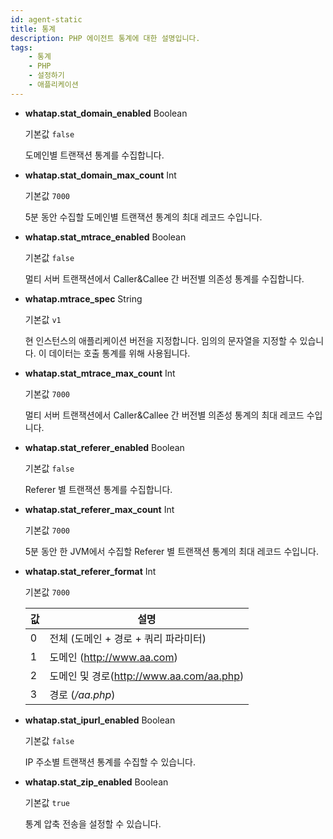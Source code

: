 ```yaml
---
id: agent-static
title: 통계
description: PHP 에이전트 통계에 대한 설명입니다.
tags:
    - 통계
    - PHP
    - 설정하기
    - 애플리케이션
---
```


* **whatap.stat_domain_enabled** <span class='type'>Boolean</span>

  기본값 `false`

  도메인별 트랜잭션 통계를 수집합니다.

* **whatap.stat_domain_max_count** <span class='type'>Int</span>

  기본값 `7000`

  5분 동안 수집할 도메인별 트랜잭션 통계의 최대 레코드 수입니다.

* **whatap.stat_mtrace_enabled** <span class='type'>Boolean</span>

  기본값 `false`

  멀티 서버 트랜잭션에서 Caller&Callee 간 버전별 의존성 통계를 수집합니다.

* **whatap.mtrace_spec** <span class='type'>String</span>

  기본값 `v1`

  현 인스턴스의 애플리케이션 버전을 지정합니다. 임의의 문자열을 지정할 수 있습니다. 이 데이터는 호출 통계를 위해 사용됩니다. 


<Phprestartapply />

* **whatap.stat_mtrace_max_count** <span class='type'>Int</span>

  기본값 `7000`

  멀티 서버 트랜잭션에서 Caller&Callee 간 버전별 의존성 통계의 최대 레코드 수입니다.

* **whatap.stat_referer_enabled** <span class='type'>Boolean</span>

  기본값 `false`

  Referer 별 트랜잭션 통계를 수집합니다.

* **whatap.stat_referer_max_count** <span class='type'>Int</span>

  기본값 `7000`

  5분 동안 한 JVM에서 수집할 Referer 별 트랜잭션 통계의 최대 레코드 수입니다.

* **whatap.stat_referer_format** <span class='type'>Int</span>

  기본값 `7000`

  | 값 | 설명 |
  |----|----|
  |0| 전체 (도메인 + 경로 + 쿼리 파라미터) |
  |1| 도메인 (http://www.aa.com) |
  |2| 도메인 및 경로(http://www.aa.com/aa.php) |
  |3| 경로 (*/aa.php*) |

* **whatap.stat_ipurl_enabled** <span class='type'>Boolean</span>

  기본값 `false`

  IP 주소별 트랜잭션 통계를 수집할 수 있습니다.

* **whatap.stat_zip_enabled** <span class='type'>Boolean</span>

  기본값 `true`

  통계 압축 전송을 설정할 수 있습니다.